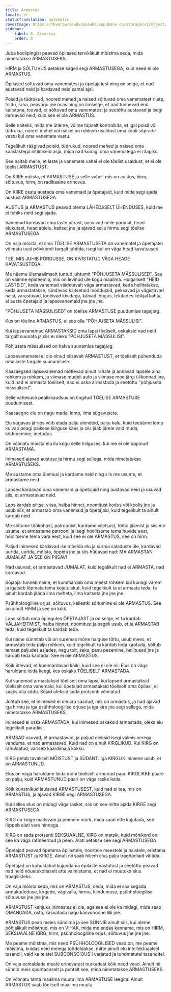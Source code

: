 ```yaml
---
title: Armastus
locale: et
statusTranslation: automatic
coverImage: https://lhvmrqwrcowdvduuaukz.supabase.co/storage/v1/object/public/strapi-uploads/small_cover-educacion-fundamental.webp-2d51a7828a2b1309555be27f7e2a61a0.webp
sidebar:
    label: 8. Armastus
    order: 8
---
```

Juba koolipingist peavad õpilased terviklikult mõistma seda, mida nimetatakse ARMASTUSEKS.

HIRM ja SÕLTUVUS aetakse sageli segi ARMASTUSEGA, kuid need ei ole ARMASTUS.

Õpilased sõltuvad oma vanematest ja õpetajatest ning on selge, et nad austavad neid ja kardavad neid samal ajal.

Poisid ja tüdrukud, noored mehed ja naised sõltuvad oma vanematest riiete, toidu, raha, peavarju jne osas ning on ilmselge, et nad tunnevad end kaitstuna, teavad, et sõltuvad oma vanematest ja seetõttu austavad ja isegi kardavad neid, kuid see ei ole ARMASTUS.

Selle näiteks, mida me ütleme, võime täpselt kontrollida, et igal poisil või tüdrukul, noorel mehel või naisel on rohkem usaldust oma kooli sõprade vastu kui oma vanemate vastu.

Tegelikult räägivad poisid, tüdrukud, noored mehed ja naised oma kaaslastega intiimseid asju, mida nad kunagi oma vanematega ei räägiks.

See näitab meile, et laste ja vanemate vahel ei ole tõelist usaldust, et ei ole tõelist ARMASTUST.

On KIIRE mõista, et ARMASTUSE ja selle vahel, mis on austus, hirm, sõltuvus, hirm, on radikaalne erinevus.

On KIIRE osata austada oma vanemaid ja õpetajaid, kuid mitte segi ajada austust ARMASTUSEGA.

AUSTUS ja ARMASTUS peavad olema LÄHEDASELT ÜHENDUSES, kuid me ei tohiks neid segi ajada.

Vanemad kardavad oma laste pärast, soovivad neile parimat, head elukutset, head abielu, kaitset jne ja ajavad selle hirmu segi tõelise ARMASTUSEGA.

On vaja mõista, et ilma TÕELISE ARMASTUSETA on vanematel ja õpetajatel võimatu uusi põlvkondi targalt juhtida, isegi kui on väga head kavatsused.

TEE, MIS JUHIB PÕRGUSSE, ON KIVISTATUD VÄGA HEADE KAVATSUSTEGA.

Me näeme ülemaailmselt tuntud juhtumit "PÕHJUSETA MÄSSULISED". See on vaimne epideemia, mis on levinud üle kogu maailma. Hulgaliselt "HEID LASTEID", keda vanemad väidetavalt väga armastavad, keda hellitatakse, keda armastatakse, ründavad kaitsetuid möödujaid, peksavad ja vägistavad naisi, varastavad, loobivad kividega, käivad jõugus, tekitades kõikjal kahju, ei austa õpetajaid ja lapsevanemaid jne jne jne.

"PÕHJUSETA MÄSSULISED" on tõelise ARMASTUSE puudumise tagajärg.

Kus on tõeline ARMASTUS, ei saa olla "PÕHJUSETA MÄSSULISI".

Kui lapsevanemad ARMASTAKSID oma lapsi tõeliselt, oskaksid nad neid targalt suunata ja siis ei oleks "PÕHJUSETA MÄSSULISI".

Põhjuseta mässulised on halva suunamise tagajärg.

Lapsevanematel ei ole olnud piisavalt ARMASTUST, et tõeliselt pühenduda oma laste targale suunamisele.

Kaasaegsed lapsevanemad mõtlevad ainult rahale ja annavad lapsele aina rohkem ja rohkem, ja viimase mudeli auto ja viimase moe järgi ülikonnad jne, kuid nad ei armasta tõeliselt, nad ei oska armastada ja seetõttu "põhjuseta mässulised".

Selle vähesuse pealiskaudsus on tingitud TÕELISE ARMASTUSE puudumisest.

Kaasaegne elu on nagu madal lomp, ilma sügavuseta.

Elu sügavas järves võib elada palju olendeid, palju kalu, kuid teeäärne lomp kuivab peagi päikese kiirguse käes ja siis jääb järele vaid muda, kõdunemine, inetudus.

On võimatu mõista elu ilu kogu selle hiilguses, kui me ei ole õppinud ARMASTAMA.

Inimesed ajavad austuse ja hirmu segi sellega, mida nimetatakse ARMASTUSEKS.

Me austame oma ülemusi ja kardame neid ning siis me usume, et armastame neid.

Lapsed kardavad oma vanemaid ja õpetajaid ning austavad neid ja usuvad siis, et armastavad neid.

Laps kardab piitsa, vitsa, halba hinnet, noomitust kodus või koolis jne ja usub siis, et armastab oma vanemaid ja õpetajaid, kuid tegelikult ta ainult kardab neid.

Me sõltume töökohast, patroonist, kardame viletsust, tööta jäämist ja siis me usume, et armastame patrooni ja isegi hoolitseme tema huvide eest, hoolitseme tema vara eest, kuid see ei ole ARMASTUS, see on hirm.

Paljud inimesed kardavad ise mõelda elu ja surma saladuste üle, kardavad uurida, uurida, mõista, õppida jne ja siis hüüavad nad: MA ARMASTAN JUMALAT JA SEE ON PIISAV!

Nad usuvad, et armastavad JUMALAT, kuid tegelikult nad ei ARMASTA, nad kardavad.

Sõjaajal tunneb naine, et kummardab oma meest rohkem kui kunagi varem ja igatseb lõpmata tema kojutulekut, kuid tegelikult ta ei armasta teda, ta ainult kardab jääda ilma meheta, ilma kaitseta jne jne jne.

Psühholoogiline orjus, sõltuvus, kellestki sõltumine ei ole ARMASTUS. See on ainult HIRM ja see on kõik.

Laps sõltub oma õpingutes ÕPETAJAST ja on selge, et ta kardab VÄLJAHEITMIST, halba hinnet, noomitust ja sageli usub, et ta ARMASTAB teda, kuid tegelikult ta kardab teda.

Kui naine sünnitab või on suremas mõne haiguse tõttu, usub mees, et armastab teda palju rohkem, kuid tegelikult ta kardab teda kaotada, sõltub temast paljudes asjades, nagu toit, seks, pesu pesemine, hellitused jne ja kardab teda kaotada. See ei ole ARMASTUS.

Kõik ütlevad, et kummardavad kõiki, kuid see ei ole nii: Elus on väga haruldane leida keegi, kes oskaks TÕELISELT ARMASTADA.

Kui vanemad armastaksid tõeliselt oma lapsi, kui lapsed armastaksid tõeliselt oma vanemaid, kui õpetajad armastaksid tõeliselt oma õpilasi, ei saaks olla sõdu. Sõjad oleksid sada protsenti võimatud.

Juhtub see, et inimesed ei ole aru saanud, mis on armastus, ja nad ajavad iga hirmu ja iga psühholoogilise orjuse ja iga kire jne segi sellega, mida nimetatakse ARMASTUSEKS.

Inimesed ei oska ARMASTADA, kui inimesed oskaksid armastada, oleks elu tegelikult paradiis.

ARMSAD usuvad, et armastavad, ja paljud oleksid isegi valmis verega vanduma, et nad armastavad. Kuid nad on ainult KIRGLIKUD. Kui KIRG on rahuldatud, variseb kaardimaja kokku.

KIRG petab tavaliselt MÕISTUST ja SÜDANT. Iga KIRGLIK inimene usub, et on ARMASTUNUD.

Elus on väga haruldane leida mõni tõeliselt armunud paar. KIRGLIKKE paare on palju, kuid ARMASTUNUD paari on väga raske leida.

Kõik kunstnikud laulavad ARMASTUSEST, kuid nad ei tea, mis on ARMASTUS, ja ajavad KIRGE segi ARMASTUSEGA.

Kui selles elus on midagi väga rasket, siis on see mitte ajada KIRGE segi ARMASTUSEGA.

KIRG on kõige maitsvam ja peenem mürk, mida saab ette kujutada, see lõppeb alati vere hinnaga.

KIRG on sada protsenti SEKSUAALNE, KIRG on metsik, kuid mõnikord on see ka väga rafineeritud ja peen. Alati aetakse see segi ARMASTUSEGA.

Õpetajad peavad õpetama õpilastele, noortele meestele ja naistele, eristama ARMASTUST ja KIRGE. Ainult nii saab hiljem elus palju tragöödiaid vältida.

Õpetajad on kohustatud kujundama õpilaste vastutust ja seetõttu peavad nad neid nõuetekohaselt ette valmistama, et nad ei muutuks elus traagilisteks.

On vaja mõista seda, mis on ARMASTUS, seda, mida ei saa segada armukadeduse, kirgede, vägivalla, hirmu, kiindumuse, psühholoogilise sõltuvuse jne jne jne.

ARMASTUST kahjuks inimestes ei ole, aga see ei ole ka midagi, mida saab OMANDADA, osta, kasvatada nagu kasvuhoone lilli jne.

ARMASTUS peab meies sündima ja see SÜNNIB ainult siis, kui oleme põhjalikult mõistnud, mis on VIHAK, mida me endas kanname, mis on HIRM, SEKSUAALNE KIRG, hirm, psühholoogiline orjus, sõltuvus jne jne jne.

Me peame mõistma, mis need PSÜHHOLOOGILISED vead on, me peame mõistma, kuidas neid meiega töödeldakse, mitte ainult elu intellektuaalsel tasandil, vaid ka teistel SUBCONSCIOUS'I varjatud ja tundmatutel tasanditel.

On vaja eemaldada meele erinevatest nurkadest kõik need vead. Ainult nii sünnib meis spontaanselt ja puhtalt see, mida nimetatakse ARMASTUSEKS.

On võimatu tahta maailma muuta ilma ARMASTUSE leegita. Ainult ARMASTUS saab tõeliselt maailma muuta.

